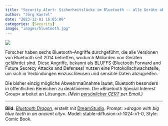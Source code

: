 ```yaml
---
title: "Security Alert: Sicherheitslücke im Bluetooth -- alle Geräte ab 2014 angreifbar"
author: "Jörg Kantel"
date: "2023-12-01 16:05:00"
categories: [Security]
image: "images/bluetooth.jpg"
---
```


[![](images/bluetooth-b.jpg)](https://www.flickr.com/photos/schockwellenreiter/53368712968/)

Forscher haben sechs Bluetooth-Angriffe durchgeführt, die alle Versionen von Bluetooth seit 2014 betreffen, wodurch Milliarden von Geräten gefährdet sind. Diese Angriffe, bekannt als BLUFFS (Bluetooth Forward and Future Secrecy Attacks and Defenses) nutzen eine Protokollschwachstelle, um sich in Verbindungen einzuschleusen und sensible Daten abzugreifen.

Die bisher einzig mögliche Abwehrmaßnahme lautet, Bluetooth besonders in öffentlichen Bereichen zu deaktivieren. Die »Bluetooth Special Interest Group« arbeitet an Lösungen. *(Mein [persönlicher CERT](http://www.gwdg.de/~mreiman1/) per Email.)*

---

**Bild**: *[Bluetooth Dragon](https://www.flickr.com/photos/schockwellenreiter/53368712968/)*, erstellt mit [DreamStudio](https://beta.dreamstudio.ai/generate). Prompt: »*dragon with big blue teeth in an ancient city*«. Model: stable-diffusion-xl-1024-v1-0, Style: Comic Book.